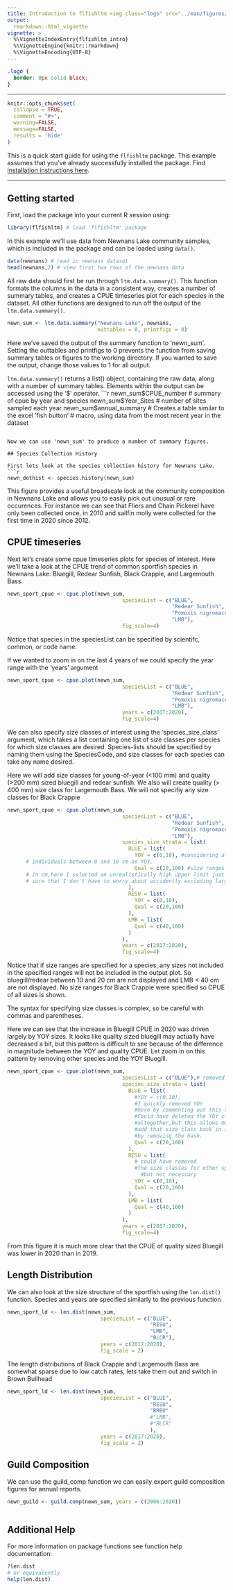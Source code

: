 ```yaml
---
title: Introduction to flfishltm <img class="logo" src="../man/figures/logo.png" align="right" height="139" />
output:
  rmarkdown::html_vignette
vignette: >
  %\VignetteIndexEntry{flfishltm_intro}
  %\VignetteEngine{knitr::rmarkdown}
  %\VignetteEncoding{UTF-8}
---
```


```css
.logo {
  border: 0px solid black;
}
```

--- 

```r
knitr::opts_chunk$set(
  collapse = TRUE,
  comment = "#>",
  warning=FALSE,
  message=FALSE,
  results = 'hide'
)
```

This is a quick start guide for using the `flfishltm` package. This example assumes 
that you've already successfully installed the package. Find [installation instructions here](install.html).

---

## Getting started

First, load the package into your current R session using:
```r
library(flfishltm) # load 'flfishltm' package
```

In this example we'll use data from Newnans Lake community samples, which is included
in the package and can be loaded using `data()`. 
```r
data(newnans) # read in newnans dataset
head(newnans,2) # view first two rows of the newnans data
```

All raw data should first be run through `ltm.data.summary()`. This function 
formats the columns in the data in a consistent way, creates a number of summary
tables, and creates a CPUE timeseries plot for each species in the dataset. All 
other functions are designed to run off the output of the `ltm.data.summary()`.

```r
newn_sum <- ltm.data.summary("Newnans Lake", newnans, 
                             outtables = 0, printfigs = 0) 
```

Here we've saved the output of the summary function to 'newn_sum'. Setting the
outtables and printfigs to 0 prevents the function from saving summary tables or
figures to the working directory. If you wanted to save the output, change those values
to 1 for all output. 

`ltm.data.summary()` returns a list() object, containing the raw data, along with a 
number of summary tables. Elements within the output can be accessed using the 
'$' operator.
```r
newn_sum$CPUE_number # summary of cpue by year and species
newn_sum$Year_Sites # number of sites sampled each year
newn_sum$annual_summary # Creates a table similar to the excel 'fish button'
# macro, using data from the most recent year in the dataset
```

Now we can use 'newn_sum' to produce a number of summary figures. 

## Species Collection History

First lets look at the species collection history for Newnans Lake. 
```r
newn_dethist <- species.history(newn_sum)
```

  This figure provides a useful broadscale look at the community composition in Newnans Lake and allows you to easily pick out unusual or rare occurences. For instance we can see that Fliers and Chain Pickerel have only been collected once, in 2010 and sailfin molly were collected for the first time in 2020 since 2012. 

## CPUE timeseries

Next let's create some cpue timeseries plots for species of interest. Here we'll take a look at the CPUE trend of common sportfish species in Newnans Lake: Bluegill, Redear Sunfish, Black Crappie, and Largemouth Bass.
```r
newn_sport_cpue <- cpue.plot(newn_sum,
                                     speciesList = c("BLUE",
                                                     "Redear Sunfish", 
                                                     "Pomoxis nigromaculatus",
                                                     "LMB"), 
                                     fig_scale=4)
```
Notice that species in the speciesList can be specified by scientifc, common, or code name. 

If we wanted to zoom in on the last 4 years of we could specify the year range with the 'years' argument
```r
newn_sport_cpue <- cpue.plot(newn_sum, 
                                     speciesList = c("BLUE",
                                                     "Redear Sunfish",
                                                     "Pomoxis nigromaculatus",
                                                     "LMB"), 
                                     years = c(2017:2020),
                                     fig_scale=4)
```

We can also specify size classes of interest using the 'species_size_class' argument, which takes a list containing one list of size classes per species for which size classes are desired. Species-lists should be specified by naming them using the SpeciesCode, and size classes for each species can take any name desired.

Here we will add size classes for young-of-year (<100 mm) and quality (>200 mm) sized bluegill and redear sunfish. We also will create quality (> 400 mm) size class for Largemouth Bass. We will not specifiy any size classes for Black Crappie  

```r
newn_sport_cpue <- cpue.plot(newn_sum, 
                                     speciesList = c("BLUE",
                                                     "Redear Sunfish",
                                                     "Pomoxis nigromaculatus",
                                                     "LMB"),
                                     species_size_strata = list(
                                       BLUE = list(
                                         YOY = c(0,10), #considering all 
      # individuals between 0 and 10 cm as YOY. 
                                         Qual = c(20,100) #size ranges specified
      # in cm,here I selected an unrealistically high upper limit just to make 
      # sure that I don't have to worry about accidently excluding large individuals.
                                       ),
                                       RESU = list(
                                         YOY = c(0,10),
                                         Qual = c(20,100)
                                       ),
                                       LMB = list(
                                         Qual = c(40,100)
                                       )
                                     ),
                                     years = c(2017:2020), 
                                     fig_scale=4)
```
Notice that if size ranges are specified for a species, any sizes not included in the specified ranges will not be included in the output plot. So bluegill/redear between 10 and 20 cm are not displayed and LMB < 40 cm are not displayed. No size ranges for Black Crappie were specified so CPUE of all sizes is shown.

The syntax for specifying size classes is complex, so be careful with commas and parentheses. 

Here we can see that the increase in Bluegill CPUE in 2020 was driven largely by YOY sizes. It looks like quality sized bluegill may actually have decreased a bit, but this pattern is difficult to see because of the difference in magnitude between the YOY and quality CPUE. Let zoom in on this pattern by removing other species and the YOY Bluegill. 
```r
newn_sport_cpue <- cpue.plot(newn_sum, 
                                     speciesList = c("BLUE"),# removed LMB,RESU,BLCR
                                     species_size_strata = list(
                                       BLUE = list(
                                         #YOY = c(0,10), 
                                         #I quickly removed YOY 
                                         #here by commenting out this sizeclass.
                                         #Could have deleted the YOY class 
                                         #altogether,but this allows me to quickly
                                         #add that size class back in if I wanted 
                                         #by removing the hash. 
                                         Qual = c(20,100) 
                                       ),
                                       RESU = list(        
                                         # could have removed 
                                         #the size classes for other species, 
                                           #but not necessary
                                         YOY = c(0,10),
                                         Qual = c(20,100)
                                       ),
                                       LMB = list(
                                         Qual = c(40,100)
                                       )
                                     ),
                                     years = c(2017:2020), 
                                     fig_scale=4)
```

From this figure it is much more clear that the CPUE of quality sized Bluegill
was lower in 2020 than in 2019. 

## Length Distribution

We can also look at the size structure of the sportfish using the `len.dist()`
function. Species and years are specified similarly to the previous function

```r
newn_sport_ld <- len.dist(newn_sum,
                              speciesList = c("BLUE",
                                              "RESU",
                                              "LMB",
                                              "BLCR"),
                              years = c(2017:2020),
                              fig_scale = 2)
```

The length distributions of Black Crappie and Largemouth Bass are somewhat 
sparse due to low catch rates, lets take them out and switch in Brown Bullhead

```r
newn_sport_ld <- len.dist(newn_sum,
                              speciesList = c("BLUE",
                                              "RESU",
                                              "BRBU"
                                              #"LMB",
                                              #"BLCR"
                                              ),
                              years = c(2017:2020),
                              fig_scale = 2)
```

## Guild Composition

We can use the guild_comp function we can easily export guild composition 
figures for annual reports.

```r
newn_guild <- guild.comp(newn_sum, years = c(2006:2020))
  
```

## Additional Help

For more information on package functions see function help documentation:
```r
?len.dist
# or equivalently
help(len.dist)
```